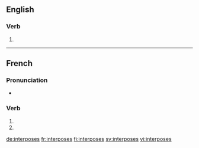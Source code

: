{{also|interposés}}
==English==

===Verb===
{{head|en}}

# {{en-third-person singular of|interpose}}

----

==French==

===Pronunciation===
* {{homophones|lang=fr|interpose|interposent}}

===Verb===
{{fr-verb-form}}

# {{conjugation of|interposer||2|s|pres|ind|lang=fr}}
# {{conjugation of|interposer||2|s|pres|sub|lang=fr}}

[[de:interposes]]
[[fr:interposes]]
[[fi:interposes]]
[[sv:interposes]]
[[vi:interposes]]